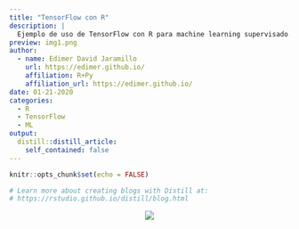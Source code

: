 ```yaml
---
title: "TensorFlow con R"
description: |
  Ejemplo de uso de TensorFlow con R para machine learning supervisado. Aplicación en problemas de regresión (regresión lineal simple) y clasificación (regresión logística). 
preview: img1.png   
author:
  - name: Edimer David Jaramillo
    url: https://edimer.github.io/
    affiliation: R+Py
    affiliation_url: https://edimer.github.io/
date: 01-21-2020
categories:
  - R
  - TensorFlow
  - ML
output:
  distill::distill_article:
    self_contained: false
---
```


```r
knitr::opts_chunk$set(echo = FALSE)

# Learn more about creating blogs with Distill at:
# https://rstudio.github.io/distill/blog.html

```

<center>
<img src="coming.gif"/>
</center>

